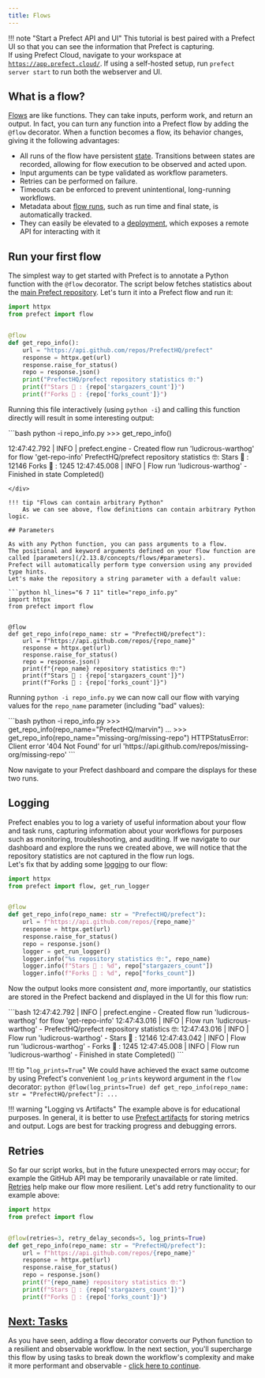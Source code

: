 ```yaml
---
title: Flows
---
```


!!! note "Start a Prefect API and UI"
    This tutorial is best paired with a Prefect UI so that you can see the information that Prefect is capturing.  
    If using Prefect Cloud, navigate to your workspace at [`https://app.prefect.cloud/`](https://app.prefect.cloud/).
    If using a self-hosted setup, run `prefect server start` to run both the webserver and UI. 

## What is a flow?

[Flows](/2.13.8/concepts/flows/) are like functions. They can take inputs, perform work, and return an output. In fact, you can turn any function into a Prefect flow by adding the `@flow` decorator. When a function becomes a flow, its behavior changes, giving it the following advantages:

- All runs of the flow have persistent [state](/2.13.8/concepts/states/). Transitions between states are recorded, allowing for flow execution to be observed and acted upon.
- Input arguments can be type validated as workflow parameters.
- Retries can be performed on failure.
- Timeouts can be enforced to prevent unintentional, long-running workflows.
- Metadata about [flow runs](#flow-runs), such as run time and final state, is automatically tracked.
- They can easily be elevated to a [deployment](/2.13.8/concepts/deployments/), which exposes a remote API for interacting with it

## Run your first flow

The simplest way to get started with Prefect is to annotate a Python function with the `@flow` decorator. 
The script below fetches statistics about the [main Prefect repository](https://github.com/PrefectHQ/prefect). 
Let's turn it into a Prefect flow and run it:

```python title="repo_info.py" hl_lines="2 5"
import httpx
from prefect import flow


@flow
def get_repo_info():
    url = "https://api.github.com/repos/PrefectHQ/prefect"
    response = httpx.get(url)
    response.raise_for_status()
    repo = response.json()
    print("PrefectHQ/prefect repository statistics 🤓:")
    print(f"Stars 🌠 : {repo['stargazers_count']}")
    print(f"Forks 🍴 : {repo['forks_count']}")
```

Running this file interactively (using `python -i`) and calling this function directly will result in some interesting output:

<div class="terminal">
```bash
python -i repo_info.py
>>> get_repo_info()

12:47:42.792 | INFO | prefect.engine - Created flow run 'ludicrous-warthog' for flow 'get-repo-info'
PrefectHQ/prefect repository statistics 🤓:
Stars 🌠 : 12146
Forks 🍴 : 1245
12:47:45.008 | INFO | Flow run 'ludicrous-warthog' - Finished in state Completed()
```
</div>

!!! tip "Flows can contain arbitrary Python"
    As we can see above, flow definitions can contain arbitrary Python logic.

## Parameters

As with any Python function, you can pass arguments to a flow. 
The positional and keyword arguments defined on your flow function are called [parameters](/2.13.8/concepts/flows/#parameters). 
Prefect will automatically perform type conversion using any provided type hints. 
Let's make the repository a string parameter with a default value:

```python hl_lines="6 7 11" title="repo_info.py"
import httpx
from prefect import flow


@flow
def get_repo_info(repo_name: str = "PrefectHQ/prefect"):
    url = f"https://api.github.com/repos/{repo_name}"
    response = httpx.get(url)
    response.raise_for_status()
    repo = response.json()
    print(f"{repo_name} repository statistics 🤓:")
    print(f"Stars 🌠 : {repo['stargazers_count']}")
    print(f"Forks 🍴 : {repo['forks_count']}")
```

Running `python -i repo_info.py` we can now call our flow with varying values for the `repo_name` parameter (including "bad" values):

<div class="terminal">
```bash
python -i repo_info.py
>>> get_repo_info(repo_name="PrefectHQ/marvin")
...
>>> get_repo_info(repo_name="missing-org/missing-repo")
HTTPStatusError: Client error '404 Not Found' for url 'https://api.github.com/repos/missing-org/missing-repo'
```
</div>

Now navigate to your Prefect dashboard and compare the displays for these two runs.

## Logging

Prefect enables you to log a variety of useful information about your flow and task runs, capturing information about your workflows for purposes such as monitoring, troubleshooting, and auditing. 
If we navigate to our dashboard and explore the runs we created above, we will notice that the repository statistics are not captured in the flow run logs.  
Let's fix that by adding some [logging](/2.13.8/concepts/logs) to our flow:

```python hl_lines="2 11-14" title="repo_info.py"
import httpx
from prefect import flow, get_run_logger


@flow
def get_repo_info(repo_name: str = "PrefectHQ/prefect"):
    url = f"https://api.github.com/repos/{repo_name}"
    response = httpx.get(url)
    response.raise_for_status()
    repo = response.json()
    logger = get_run_logger()
    logger.info("%s repository statistics 🤓:", repo_name)
    logger.info(f"Stars 🌠 : %d", repo["stargazers_count"])
    logger.info(f"Forks 🍴 : %d", repo["forks_count"])
```

Now the output looks more consistent _and_, more importantly, our statistics are stored in the Prefect backend and displayed in the UI for this flow run:

<div class="terminal">
```bash
12:47:42.792 | INFO    | prefect.engine - Created flow run 'ludicrous-warthog' for flow 'get-repo-info'
12:47:43.016 | INFO    | Flow run 'ludicrous-warthog' - PrefectHQ/prefect repository statistics 🤓:
12:47:43.016 | INFO    | Flow run 'ludicrous-warthog' - Stars 🌠 : 12146
12:47:43.042 | INFO    | Flow run 'ludicrous-warthog' - Forks 🍴 : 1245
12:47:45.008 | INFO    | Flow run 'ludicrous-warthog' - Finished in state Completed()
```
</div>

!!! tip "`log_prints=True`"
    We could have achieved the exact same outcome by using Prefect's convenient `log_prints` keyword argument in the `flow` decorator:
    ```python
    @flow(log_prints=True)
    def get_repo_info(repo_name: str = "PrefectHQ/prefect"):
        ...
    ```

!!! warning "Logging vs Artifacts"
    The example above is for educational purposes.
    In general, it is better to use [Prefect artifacts](/2.13.8/concepts/artifacts/) for storing metrics and output.
    Logs are best for tracking progress and debugging errors.

## Retries

So far our script works, but in the future unexpected errors may occur; for example the GitHub API may be temporarily unavailable or rate limited. 
[Retries](/2.13.8/concepts/flows/#flow-settings) help make our flow more resilient. 
Let's add retry functionality to our example above:
```python hl_lines="5" title="repo_info.py"
import httpx
from prefect import flow


@flow(retries=3, retry_delay_seconds=5, log_prints=True)
def get_repo_info(repo_name: str = "PrefectHQ/prefect"):
    url = f"https://api.github.com/repos/{repo_name}"
    response = httpx.get(url)
    response.raise_for_status()
    repo = response.json()
    print(f"{repo_name} repository statistics 🤓:")
    print(f"Stars 🌠 : {repo['stargazers_count']}")
    print(f"Forks 🍴 : {repo['forks_count']}")
```

## [Next: Tasks](/2.13.8/tutorial/tasks/)

As you have seen, adding a flow decorator converts our Python function to a resilient and observable workflow. 
In the next section, you'll supercharge this flow by using tasks to break down the workflow's complexity and make it more performant and observable - [click here to continue](/2.13.8/tutorial/tasks/).
